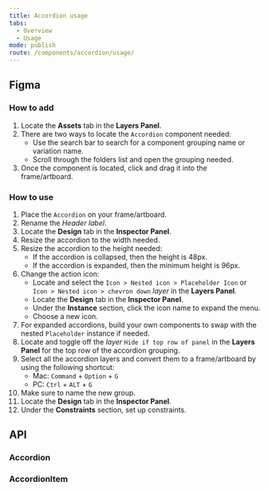 ```yaml
---
title: Accordion usage
tabs:
  - Overview
  - Usage
mode: publish
route: /components/accordion/usage/
---
```



## Figma

### How to add

1. Locate the **Assets** tab in the **Layers Panel**.
2. There are two ways to locate the `Accordion` component needed:
   - Use the search bar to search for a component grouping name or variation name.
   - Scroll through the folders list and open the grouping needed.
3. Once the component is located, click and drag it into the frame/artboard.

### How to use

1. Place the `Accordion` on your frame/artboard.
2. Rename the _Header label_.
3. Locate the **Design** tab in the **Inspector Panel**.
4. Resize the accordion to the width needed.
5. Resize the accordion to the height needed:
   - If the accordion is collapsed, then the height is 48px.
   - If the accordion is expanded, then the minimum height is 96px.
6. Change the action icon:
   - Locate and select the `Icon > Nested icon > Placeholder Icon` or `Icon > Nested icon > chevron down` _layer_ in the **Layers Panel**.
   - Locate the **Design** tab in the **Inspector Panel**.
   - Under the **Instance** section, click the icon name to expand the menu.
   - Choose a new icon.
7. For expanded accordions, build your own components to swap with the nested `Placeholder` instance if needed.
8. Locate and toggle off the _layer_ `Hide if top row of panel` in the **Layers Panel** for the top row of the accordion grouping.
9. Select all the accordion layers and convert them to a frame/artboard by using the following shortcut:
   - Mac: `Command` + `Option` + `G`
   - PC: `Ctrl` + `ALT` + `G`
10. Make sure to name the new group.
11. Locate the **Design** tab in the **Inspector Panel**.
12. Under the **Constraints** section, set up constraints.

## API

### Accordion

<PropsTable props={Accordion.__docgenInfo.props} />

### AccordionItem

<PropsTable props={Accordion.AccordionItem.__docgenInfo.props} />
